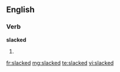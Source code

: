 ==English==

===Verb===
'''slacked'''

# {{past of|slack}}

[[fr:slacked]]
[[mg:slacked]]
[[te:slacked]]
[[vi:slacked]]